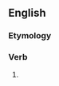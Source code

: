 ==English==

===Etymology===
{{suffix|shame|est|lang=en}}

===Verb===
{{head|en|verb form}}

# {{en-archaic second-person singular of|shame|lang=en}}